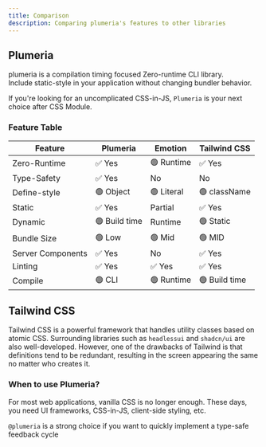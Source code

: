 ```yaml
---
title: Comparison
description: Comparing plumeria's features to other libraries
---
```


## Plumeria

plumeria is a compilation timing focused Zero-runtime CLI library.  
Include static-style in your application without changing bundler behavior.

If you're looking for an uncomplicated CSS-in-JS, `Plumeria` is your next choice after CSS Module.

### Feature Table

| Feature           | Plumeria      | Emotion   | Tailwind CSS     | 
| ----------------- | -------------- | ---------- | ---------------- |
| Zero-Runtime      | ✅ Yes         | 🟢 Runtime  | ✅ Yes           |
| Type-Safety       | ✅ Yes         | No         | No               |
| Define-style      | 🟢 Object      | 🟢 Literal | 🟢 className     |
| Static            | ✅ Yes         | Partial    | ✅ Yes           |
| Dynamic           | 🟢 Build time  | Runtime    | 🟢 Static       |
| Bundle Size       | 🟢 Low         | 🟢 Mid      | 🟢 MID          |
| Server Components | ✅ Yes         | No         | ✅ Yes           |
| Linting           | ✅ Yes         | ✅ Yes     | ✅ Yes           |
| Compile           | 🟢 CLI         | 🟢 Runtime | 🟢 Build time    |


## Tailwind CSS

Tailwind CSS is a powerful framework that handles utility classes based on atomic CSS.
Surrounding libraries such as `headlessui` and `shadcn/ui` are also well-developed.
However, one of the drawbacks of Tailwind is that definitions tend to be redundant, resulting in the screen appearing the same no matter who creates it.

### When to use Plumeria?

For most web applications, vanilla CSS is no longer enough. These days, you need UI frameworks, CSS-in-JS, client-side styling, etc.  


`@plumeria` is a strong choice if you want to quickly implement a type-safe feedback cycle